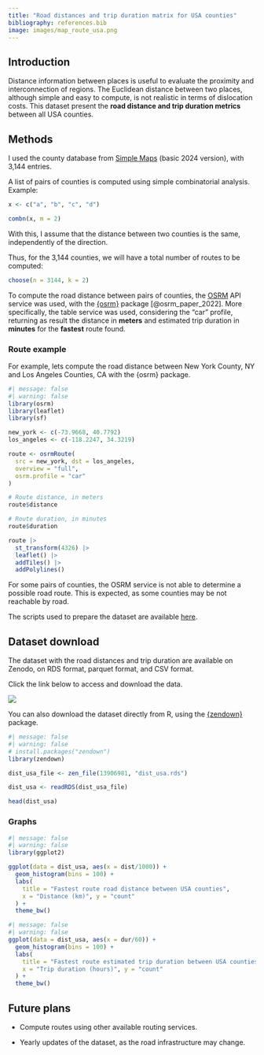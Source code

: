 ```yaml
---
title: "Road distances and trip duration matrix for USA counties"
bibliography: references.bib
image: images/map_route_usa.png
---
```


## Introduction

Distance information between places is useful to evaluate the proximity and interconnection of regions. The Euclidean distance between two places, although simple and easy to compute, is not realistic in terms of dislocation costs. This dataset present the **road distance and trip duration metrics** between all USA counties.

## Methods

I used the county database from [Simple Maps](https://simplemaps.com/data/us-counties) (basic 2024 version), with 3,144 entries.

A list of pairs of counties is computed using simple combinatorial analysis. Example:

```r
x <- c("a", "b", "c", "d")

combn(x, m = 2)
```

::: callout-note
With this, I assume that the distance between two counties is the same, independently of the direction.
:::

Thus, for the 3,144 counties, we will have a total number of routes to be computed:

```r
choose(n = 3144, k = 2)
```

To compute the road distance between pairs of counties, the [OSRM](http://project-osrm.org/) API service was used, with the [{osrm}](https://cran.r-project.org/package=osrm) package [@osrm_paper_2022]. More specifically, the table service was used, considering the "car" profile, returning as result the distance in **meters** and estimated trip duration in **minutes** for the **fastest** route found.

### Route example

For example, lets compute the road distance between New York County, NY and Los Angeles Counties, CA with the {osrm} package.

```r
#| message: false
#| warning: false
library(osrm)
library(leaflet)
library(sf)

new_york <- c(-73.9668, 40.7792)
los_angeles <- c(-118.2247, 34.3219)

route <- osrmRoute(
  src = new_york, dst = los_angeles, 
  overview = "full",
  osrm.profile = "car"
)
```

```r
# Route distance, in meters
route$distance
```

```r
# Route duration, in minutes
route$duration
```

```r
route |>
  st_transform(4326) |>
  leaflet() |>
  addTiles() |>
  addPolylines()
```

::: callout-important
For some pairs of counties, the OSRM service is not able to determine a possible road route. This is expected, as some counties may be not reachable by road.
:::

The scripts used to prepare the dataset are available [here](https://github.com/rfsaldanha/distusa).

## Dataset download

The dataset with the road distances and trip duration are available on Zenodo, on RDS format, parquet format, and CSV format.

Click the link below to access and download the data.

[![](https://zenodo.org/badge/DOI/10.5281/zenodo.13906981.svg)](https://doi.org/10.5281/zenodo.13906981)

You can also download the dataset directly from R, using the [{zendown}](https://rfsaldanha.github.io/zendown/) package.

```r
#| message: false
#| warning: false
# install.packages("zendown")
library(zendown)

dist_usa_file <- zen_file(13906981, "dist_usa.rds")

dist_usa <- readRDS(dist_usa_file)

head(dist_usa)
```

### Graphs

```r
#| message: false
#| warning: false
library(ggplot2)

ggplot(data = dist_usa, aes(x = dist/1000)) +
  geom_histogram(bins = 100) +
  labs(
    title = "Fastest route road distance between USA counties", 
    x = "Distance (km)", y = "count"
  ) +
  theme_bw()
```

```r
#| message: false
#| warning: false
ggplot(data = dist_usa, aes(x = dur/60)) +
  geom_histogram(bins = 100) +
  labs(
    title = "Fastest route estimated trip duration between USA counties", 
    x = "Trip duration (hours)", y = "count"
  ) +
  theme_bw()
```

## Future plans

-   Compute routes using other available routing services.

-   Yearly updates of the dataset, as the road infrastructure may change.
